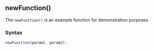 ## newFunction()

The `newFunction()` is an example function for demonstration purposes.

### Syntax
```js
newFunction(param1, param2);